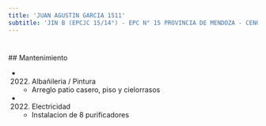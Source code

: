 ```yaml
---
title: 'JUAN AGUSTIN GARCIA 1511'
subtitle: 'JIN B (EPCJC 15/14°) - EPC N° 15 PROVINCIA DE MENDOZA - CENOF CENTRO JUAN AGUSTIN GARCIA'
---
```


#


 ## Mantenimiento

*  (2022) Albañileria / Pintura 
    + Arreglo patio casero, piso y cielorrasos

*  (2022) Electricidad 
    + Instalacion de 8 purificadores



